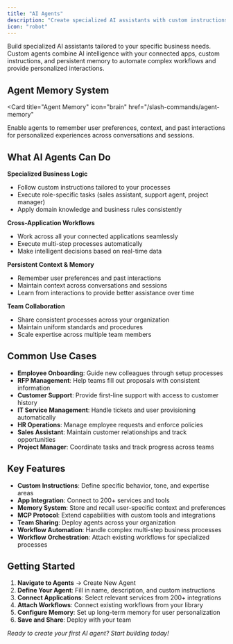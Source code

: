 ```yaml
---
title: "AI Agents"
description: "Create specialized AI assistants with custom instructions and persistent memory for your business processes"
icon: "robot"
---
```


Build specialized AI assistants tailored to your specific business needs. Custom agents combine AI intelligence with your connected apps, custom instructions, and persistent memory to automate complex workflows and provide personalized interactions.

## Agent Memory System

<Card
  title="Agent Memory"
  icon="brain"
  href="/slash-commands/agent-memory"
>
  Enable agents to remember user preferences, context, and past interactions for
  personalized experiences across conversations and sessions.
</Card>

## What AI Agents Can Do

**Specialized Business Logic**

- Follow custom instructions tailored to your processes
- Execute role-specific tasks (sales assistant, support agent, project manager)
- Apply domain knowledge and business rules consistently

**Cross-Application Workflows**

- Work across all your connected applications seamlessly
- Execute multi-step processes automatically
- Make intelligent decisions based on real-time data

**Persistent Context & Memory**

- Remember user preferences and past interactions
- Maintain context across conversations and sessions
- Learn from interactions to provide better assistance over time

**Team Collaboration**

- Share consistent processes across your organization
- Maintain uniform standards and procedures
- Scale expertise across multiple team members

## Common Use Cases

- **Employee Onboarding**: Guide new colleagues through setup processes
- **RFP Management**: Help teams fill out proposals with consistent information
- **Customer Support**: Provide first-line support with access to customer history
- **IT Service Management**: Handle tickets and user provisioning automatically
- **HR Operations**: Manage employee requests and enforce policies
- **Sales Assistant**: Maintain customer relationships and track opportunities
- **Project Manager**: Coordinate tasks and track progress across teams

## Key Features

- **Custom Instructions**: Define specific behavior, tone, and expertise areas
- **App Integration**: Connect to 200+ services and tools
- **Memory System**: Store and recall user-specific context and preferences
- **MCP Protocol**: Extend capabilities with custom tools and integrations
- **Team Sharing**: Deploy agents across your organization
- **Workflow Automation**: Handle complex multi-step business processes
- **Workflow Orchestration**: Attach existing workflows for specialized processes

## Getting Started

1. **Navigate to Agents** → Create New Agent
2. **Define Your Agent**: Fill in name, description, and custom instructions
3. **Connect Applications**: Select relevant services from 200+ integrations
4. **Attach Workflows**: Connect existing workflows from your library
5. **Configure Memory**: Set up long-term memory for user personalization
6. **Save and Share**: Deploy with your team

_Ready to create your first AI agent? Start building today!_
